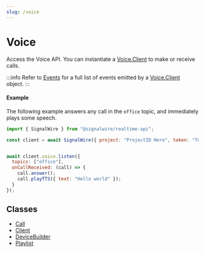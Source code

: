 ```yaml
---
slug: /voice
---
```


# Voice

Access the Voice API. You can instantiate a [Voice.Client](./voice-client.mdx) to make or receive calls. 

:::info
Refer to [Events](./voice-client.mdx#events) for a full list of events emitted by a [Voice.Client](./voice-client.mdx) object.
:::

#### Example

The following example answers any call in the `office` topic, and immediately plays some speech.

```javascript
import { SignalWire } from "@signalwire/realtime-api";

const client = await SignalWire({ project: "ProjectID Here", token: "Token Here" })


await client.voice.listen({
  topics: ["office"],
  onCallReceived: (call) => {
    call.answer();
    call.playTTS({ text: "Hello world" });
  }
});
```

## **Classes**

- [Call](./voice-call.mdx)
- [Client](./voice-client.mdx)
- [DeviceBuilder](./voice-devicebuilder.md)
- [Playlist](./voice-playlist.md)
